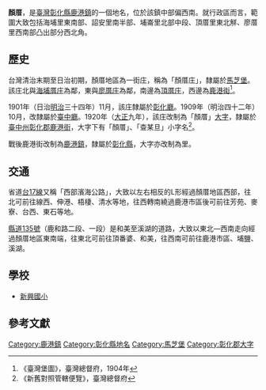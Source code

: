 {{noteTA　
|1 = zh-cn:庄; zh-hk:庄; zh-tw:庄;
}}
'''顏厝'''，是[[臺灣|臺灣]][[彰化縣|彰化縣]][[鹿港鎮|鹿港鎮]]的一個地名，位於該鎮中部偏西南。就行政區而言，範圍大致包括海埔里東南部、詔安里南半部、埔崙里北部中段、頂厝里東北觧、廖厝里西南部凸出部分西北角。

==歷史==
台灣清治末期至日治初期，顏厝地區為一街庄，稱為「顏厝庄」，隸屬於[[馬芝堡|馬芝堡]]。該庄北與[[海埔厝庄|海埔厝庄]]為鄰，東與[[廖厝庄|廖厝庄]]為鄰，南邊為[[頂厝庄|頂厝庄]]，西邊為[[鹿港_(大字)|鹿港街]]<ref>《臺灣堡圖》，臺灣總督府，1904年</ref>。

1901年（日治[[明治|明治]]三十四年）11月，該庄隸屬於[[彰化廳|彰化廳]]。1909年（明治四十二年）10月，改隸屬於[[臺中廳|臺中廳]]。1920年（[[大正|大正]]九年），該庄改制為「顏厝」[[大字|大字]]，隸屬於[[臺中州|臺中州]][[彰化郡|彰化郡]][[鹿港街|鹿港街]]，大字下有「顏厝」、「查某旦」小字名<ref>《新舊對照管轄便覽》，臺灣總督府</ref>。

戰後鹿港街改制為[[鹿港鎮|鹿港鎮]]，隸屬於[[彰化縣|彰化縣]]，大字亦改制為里。

==交通==
省道[[台17線|台17線]]又稱「西部濱海公路」，大致以左右相反的L形經過顏厝地區西部，往北可前往線西、伸港、梧棲、清水等地，往西轉南繞過鹿港市區後可前往芳苑、麥寮、台西、東石等地。

[[縣道135號|縣道135號]]（鹿和路二段、一段）是和美至溪湖的道路，大致以東北—西南走向經過顏厝地區東南端，往東北可前往頂番婆、和美，往西南可前往鹿港市區、埔鹽、溪湖。

==學校==
*[[新興國小|新興國小]]

==參考文獻==
{{reflist}}

{{彰化郡}}

[[Category:鹿港鎮|Category:鹿港鎮]]
[[Category:彰化縣地名|Category:彰化縣地名]]
[[Category:馬芝堡|Category:馬芝堡]]
[[Category:彰化郡大字|Category:彰化郡大字]]